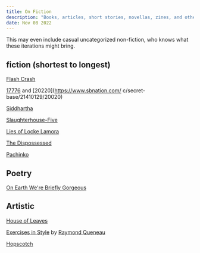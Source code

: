 ```yaml
---
title: On Fiction
description: "Books, articles, short stories, novellas, zines, and other forms of words."
date: Nov 08 2022
---
```


This may even include casual uncategorized non-fiction, who knows what these iterations might bring.

## fiction (shortest to longest)

[Flash Crash](https://escapepod.org/2019/06/06/escape-pod-683-flash-crash/)

[17776](https://www.sbnation.com/a/17776-football) and [20220](https://www.sbnation.com/
c/secret-base/21410129/20020)

[Siddhartha](/posts/on-siddhartha)

[Slaughterhouse-Five](https://www.goodreads.com/book/show/4981.Slaughterhouse_Five)

[Lies of Locke Lamora](https://www.goodreads.com/book/show/29588376-the-lies-of-locke-lamora)

[The Dispossessed](https://www.goodreads.com/book/show/13651.The_Dispossessed)

[Pachinko](/posts/on-asia)

## Poetry

[On Earth We're Briefly Gorgeous](https://www.goodreads.com/book/show/41880609-on-earth-we-re-briefly-gorgeous)

## Artistic

[House of Leaves](https://www.goodreads.com/book/show/24800.House_of_Leaves)

[Exercises in Style](https://www.goodreads.com/book/show/319790.Exercises_in_Style) by [Raymond Queneau](https://en.wikipedia.org/wiki/Raymond_Queneau)

[Hopscotch](https://www.goodreads.com/book/show/53413.Hopscotch)